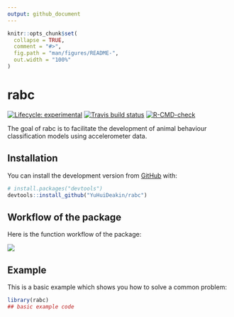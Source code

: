```yaml
---
output: github_document
---
```


<!-- README.md is generated from README.Rmd. Please edit that file -->

```r
knitr::opts_chunk$set(
  collapse = TRUE,
  comment = "#>",
  fig.path = "man/figures/README-",
  out.width = "100%"
)
```

# rabc

<!-- badges: start -->
[![Lifecycle: experimental](https://img.shields.io/badge/lifecycle-experimental-orange.svg)](https://lifecycle.r-lib.org/articles/stages.html#experimental)
[![Travis build status](https://travis-ci.com/YuHuiDeakin/rabc.svg?branch=master)](https://travis-ci.com/YuHuiDeakin/rabc)
[![R-CMD-check](https://github.com/YuHuiDeakin/rabc/workflows/R-CMD-check/badge.svg)](https://github.com/YuHuiDeakin/rabc/actions)
<!-- badges: end -->

The goal of rabc is to facilitate the development of animal behaviour classification models using accelerometer data.

## Installation

You can install the development version from [GitHub](https://github.com/) with:

``` r
# install.packages("devtools")
devtools::install_github("YuHuiDeakin/rabc")
```
## Workflow of the package

Here is the function workflow of the package:

![](rabc Diagram.jpeg)


## Example

This is a basic example which shows you how to solve a common problem:

```r
library(rabc)
## basic example code
```


